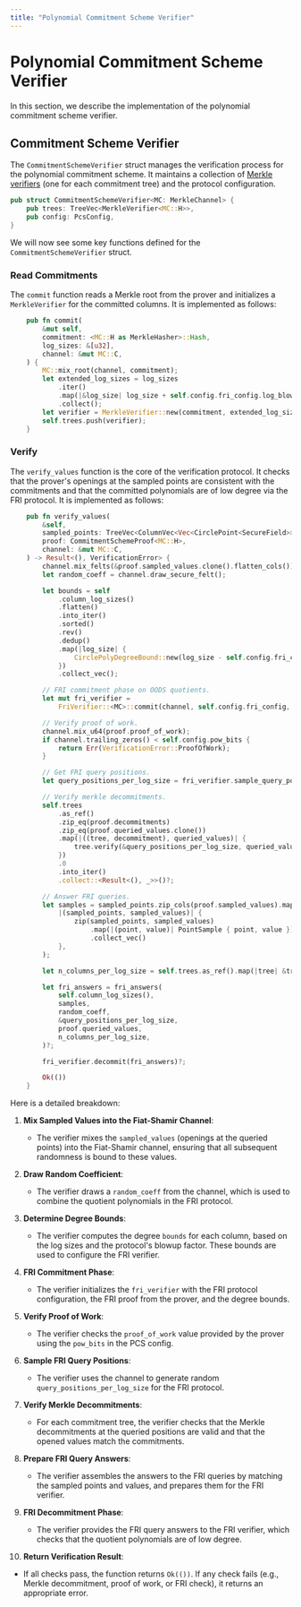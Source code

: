 ```yaml
---
title: "Polynomial Commitment Scheme Verifier"
---
```


# Polynomial Commitment Scheme Verifier


In this section, we describe the implementation of the polynomial commitment scheme verifier.

## Commitment Scheme Verifier


The `CommitmentSchemeVerifier` struct manages the verification process for the polynomial commitment scheme. It maintains a collection of [Merkle verifiers](../vcs/merkle_verifier) (one for each commitment tree) and the protocol configuration.
```rust
pub struct CommitmentSchemeVerifier<MC: MerkleChannel> {
    pub trees: TreeVec<MerkleVerifier<MC::H>>,
    pub config: PcsConfig,
}
```


We will now see some key functions defined for the `CommitmentSchemeVerifier` struct.

### Read Commitments

The `commit` function reads a Merkle root from the prover and initializes a `MerkleVerifier` for the committed columns. It is implemented as follows:
```rust
    pub fn commit(
        &mut self,
        commitment: <MC::H as MerkleHasher>::Hash,
        log_sizes: &[u32],
        channel: &mut MC::C,
    ) {
        MC::mix_root(channel, commitment);
        let extended_log_sizes = log_sizes
            .iter()
            .map(|&log_size| log_size + self.config.fri_config.log_blowup_factor)
            .collect();
        let verifier = MerkleVerifier::new(commitment, extended_log_sizes);
        self.trees.push(verifier);
    }
```

### Verify


The `verify_values` function is the core of the verification protocol. It checks that the prover's openings at the sampled points are consistent with the commitments and that the committed polynomials are of low degree via the FRI protocol. It is implemented as follows:
```rust
    pub fn verify_values(
        &self,
        sampled_points: TreeVec<ColumnVec<Vec<CirclePoint<SecureField>>>>,
        proof: CommitmentSchemeProof<MC::H>,
        channel: &mut MC::C,
    ) -> Result<(), VerificationError> {
        channel.mix_felts(&proof.sampled_values.clone().flatten_cols());
        let random_coeff = channel.draw_secure_felt();

        let bounds = self
            .column_log_sizes()
            .flatten()
            .into_iter()
            .sorted()
            .rev()
            .dedup()
            .map(|log_size| {
                CirclePolyDegreeBound::new(log_size - self.config.fri_config.log_blowup_factor)
            })
            .collect_vec();

        // FRI commitment phase on OODS quotients.
        let mut fri_verifier =
            FriVerifier::<MC>::commit(channel, self.config.fri_config, proof.fri_proof, bounds)?;

        // Verify proof of work.
        channel.mix_u64(proof.proof_of_work);
        if channel.trailing_zeros() < self.config.pow_bits {
            return Err(VerificationError::ProofOfWork);
        }

        // Get FRI query positions.
        let query_positions_per_log_size = fri_verifier.sample_query_positions(channel);

        // Verify merkle decommitments.
        self.trees
            .as_ref()
            .zip_eq(proof.decommitments)
            .zip_eq(proof.queried_values.clone())
            .map(|((tree, decommitment), queried_values)| {
                tree.verify(&query_positions_per_log_size, queried_values, decommitment)
            })
            .0
            .into_iter()
            .collect::<Result<(), _>>()?;

        // Answer FRI queries.
        let samples = sampled_points.zip_cols(proof.sampled_values).map_cols(
            |(sampled_points, sampled_values)| {
                zip(sampled_points, sampled_values)
                    .map(|(point, value)| PointSample { point, value })
                    .collect_vec()
            },
        );

        let n_columns_per_log_size = self.trees.as_ref().map(|tree| &tree.n_columns_per_log_size);

        let fri_answers = fri_answers(
            self.column_log_sizes(),
            samples,
            random_coeff,
            &query_positions_per_log_size,
            proof.queried_values,
            n_columns_per_log_size,
        )?;

        fri_verifier.decommit(fri_answers)?;

        Ok(())
    }
```



Here is a detailed breakdown:

1. **Mix Sampled Values into the Fiat-Shamir Channel**:
   - The verifier mixes the `sampled_values` (openings at the queried points) into the Fiat-Shamir channel, ensuring that all subsequent randomness is bound to these values.

2. **Draw Random Coefficient**:
   - The verifier draws a `random_coeff` from the channel, which is used to combine the quotient polynomials in the FRI protocol.

3. **Determine Degree Bounds**:
   - The verifier computes the degree `bounds` for each column, based on the log sizes and the protocol's blowup factor. These bounds are used to configure the FRI verifier.

4. **FRI Commitment Phase**:
   - The verifier initializes the `fri_verifier` with the FRI protocol configuration, the FRI proof from the prover, and the degree bounds.

5. **Verify Proof of Work**:
   - The verifier checks the `proof_of_work` value provided by the prover using the `pow_bits` in the PCS config.

6. **Sample FRI Query Positions**:
   - The verifier uses the channel to generate random `query_positions_per_log_size` for the FRI protocol.

7. **Verify Merkle Decommitments**:
   - For each commitment tree, the verifier checks that the Merkle decommitments at the queried positions are valid and that the opened values match the commitments.

8. **Prepare FRI Query Answers**:
   - The verifier assembles the answers to the FRI queries by matching the sampled points and values, and prepares them for the FRI verifier.

9. **FRI Decommitment Phase**:
   - The verifier provides the FRI query answers to the FRI verifier, which checks that the quotient polynomials are of low degree.

10. **Return Verification Result**:
   - If all checks pass, the function returns `Ok(())`. If any check fails (e.g., Merkle decommitment, proof of work, or FRI check), it returns an appropriate error.
